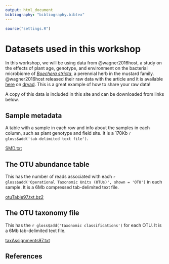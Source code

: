 ```yaml
---
output: html_document
bibliography: "bibliography.bibtex"
---
```


```r
source("settings.R")
```

# Datasets used in this workshop

In this workshop, we will be using data from @wagner2016host, a study on the effects of plant age, genotype, and environment on the bacterial microbiome of [*Boechera stricta*](https://en.wikipedia.org/wiki/Boechera_stricta), a perennial herb in the mustard family.
@wagner2016host released their raw data with the article and it is available [here](http://datadryad.org/resource/doi:10.5061/dryad.g60r3) on [dryad](http://datadryad.org/).
This is a great example of how to share your raw data!

A copy of this data is included in this site and can be downloaded from links below.

## Sample metadata

A table with a sample in each row and info about the samples in each column, such as plant genotype and field site.
It is a 170Kb `r gloss$add('tab-delimited text file')`.

<a href="data/SMD.txt" download="data/SMD.txt">SMD.txt</a>

## The OTU abundance table

This has the number of reads associated with each `r gloss$add('Operational Taxonomic Units (OTUs)', shown = 'OTU')` in each sample.
It is a 6Mb compressed tab-delimited text file.

<a href="data/otuTable97.txt.bz2" download="data/otuTable97.txt.bz2">otuTable97.txt.bz2</a>

## The OTU taxonomy file

This has the `r gloss$add('taxonomic classifications')` for each OTU.
It is a 6Mb tab-delimited text file.

<a href="data/taxAssignments97.txt" download="data/taxAssignments97.txt">taxAssignments97.txt</a>

## References
